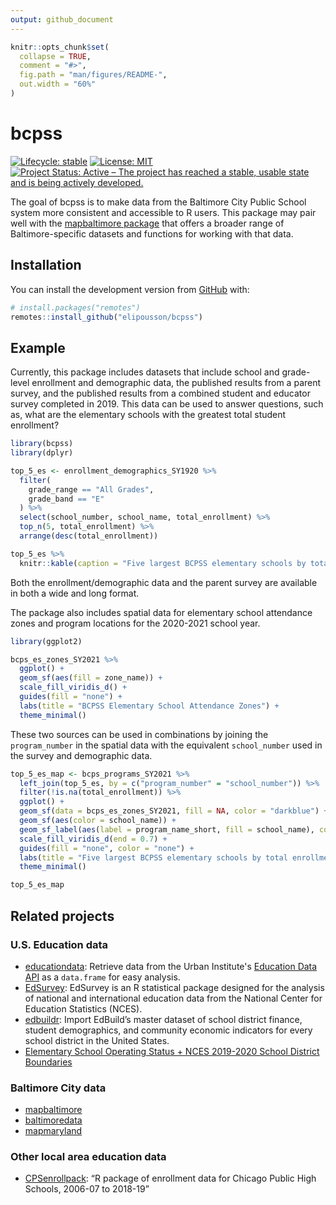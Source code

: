 ```yaml
---
output: github_document
---
```


<!-- README.md is generated from README.Rmd. Please edit that file -->

```r
knitr::opts_chunk$set(
  collapse = TRUE,
  comment = "#>",
  fig.path = "man/figures/README-",
  out.width = "60%"
)
```

# bcpss

<!-- badges: start -->

[![Lifecycle: stable](https://img.shields.io/badge/lifecycle-stable-brightgreen.svg)](https://lifecycle.r-lib.org/articles/stages.html#stable) [![License: MIT](https://img.shields.io/badge/License-MIT-yellow.svg)](https://opensource.org/licenses/MIT) [![Project Status: Active -- The project has reached a stable, usable state and is being actively developed.](https://www.repostatus.org/badges/latest/active.svg)](https://www.repostatus.org/#active)

<!-- badges: end -->

The goal of bcpss is to make data from the Baltimore City Public School system more consistent and accessible to R users. This package may pair well with the [mapbaltimore package](https://github.com/elipousson/mapbaltimore) that offers a broader range of Baltimore-specific datasets and functions for working with that data.

## Installation

You can install the development version from [GitHub](https://github.com/) with:

``` r
# install.packages("remotes")
remotes::install_github("elipousson/bcpss")
```

## Example

Currently, this package includes datasets that include school and grade-level enrollment and demographic data, the published results from a parent survey, and the published results from a combined student and educator survey completed in 2019. This data can be used to answer questions, such as, what are the elementary schools with the greatest total student enrollment?

```r
library(bcpss)
library(dplyr)

top_5_es <- enrollment_demographics_SY1920 %>%
  filter(
    grade_range == "All Grades",
    grade_band == "E"
  ) %>%
  select(school_number, school_name, total_enrollment) %>%
  top_n(5, total_enrollment) %>%
  arrange(desc(total_enrollment))

top_5_es %>%
  knitr::kable(caption = "Five largest BCPSS elementary schools by total enrollment")
```

Both the enrollment/demographic data and the parent survey are available in both a wide and long format.

The package also includes spatial data for elementary school attendance zones and program locations for the 2020-2021 school year.

```r
library(ggplot2)

bcps_es_zones_SY2021 %>%
  ggplot() +
  geom_sf(aes(fill = zone_name)) +
  scale_fill_viridis_d() +
  guides(fill = "none") +
  labs(title = "BCPSS Elementary School Attendance Zones") +
  theme_minimal()
```

These two sources can be used in combinations by joining the `program_number` in the spatial data with the equivalent `school_number` used in the survey and demographic data.

```r
top_5_es_map <- bcps_programs_SY2021 %>%
  left_join(top_5_es, by = c("program_number" = "school_number")) %>%
  filter(!is.na(total_enrollment)) %>%
  ggplot() +
  geom_sf(data = bcps_es_zones_SY2021, fill = NA, color = "darkblue") +
  geom_sf(aes(color = school_name)) +
  geom_sf_label(aes(label = program_name_short, fill = school_name), color = "white") +
  scale_fill_viridis_d(end = 0.7) +
  guides(fill = "none", color = "none") +
  labs(title = "Five largest BCPSS elementary schools by total enrollment") +
  theme_minimal()

top_5_es_map
```

## Related projects

### U.S. Education data

-   [educationdata](https://github.com/UrbanInstitute/education-data-package-r): Retrieve data from the Urban Institute\'s [Education Data API](https://educationdata.urban.org/) as a `data.frame` for easy analysis.
-   [EdSurvey](https://www.air.org/project/nces-data-r-project-edsurvey): EdSurvey is an R statistical package designed for the analysis of national and international education data from the National Center for Education Statistics (NCES).
-   [edbuildr](https://github.com/EdBuild/edbuildr): Import EdBuild's master dataset of school district finance, student demographics, and community economic indicators for every school district in the United States.
-   [Elementary School Operating Status + NCES 2019-2020 School District Boundaries](https://github.com/hrbrmstr/2021-esos-nces)

### Baltimore City data

-   [mapbaltimore](https://elipousson.github.io/mapbaltimore/)
-   [baltimoredata](https://elipousson.github.io/baltimoredata/)
-   [mapmaryland](https://elipousson.github.io/mapmaryland/)

### Other local area education data

-   [CPSenrollpack](https://github.com/cymack/CPSenrollpack): "R package of enrollment data for Chicago Public High Schools, 2006-07 to 2018-19"
